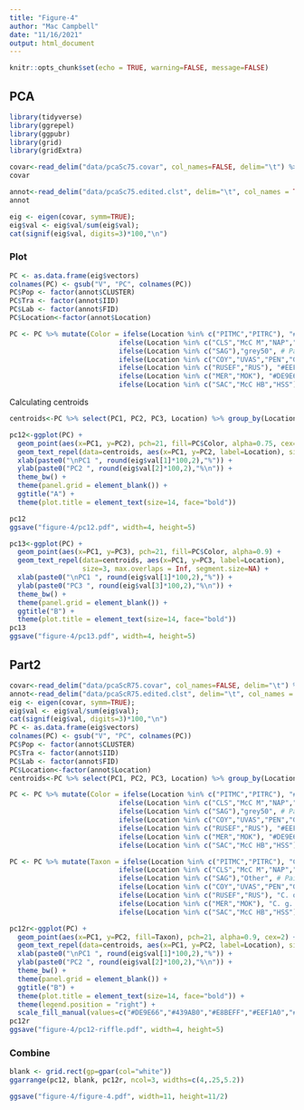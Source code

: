 ```yaml
---
title: "Figure-4"
author: "Mac Campbell"
date: "11/16/2021"
output: html_document
---
```


```r
knitr::opts_chunk$set(echo = TRUE, warning=FALSE, message=FALSE)
```

## PCA

```r
library(tidyverse)
library(ggrepel)
library(ggpubr)
library(grid)
library(gridExtra)
```

```r
covar<-read_delim("data/pcaSc75.covar", col_names=FALSE, delim="\t") %>% select(-X111)
covar
```

```r
annot<-read_delim("data/pcaSc75.edited.clst", delim="\t", col_names = TRUE)
annot
```

```r
eig <- eigen(covar, symm=TRUE);
eig$val <- eig$val/sum(eig$val);
cat(signif(eig$val, digits=3)*100,"\n")
```


### Plot

```r
PC <- as.data.frame(eig$vectors)
colnames(PC) <- gsub("V", "PC", colnames(PC))
PC$Pop <- factor(annot$CLUSTER)
PC$Tra <- factor(annot$IID)
PC$Lab <- factor(annot$FID)
PC$Location<-factor(annot$Location)

PC <- PC %>% mutate(Color = ifelse(Location %in% c("PITMC","PITRC"), "#ACCC66", #Pit
                           ifelse(Location %in% c("CLS","McC M","NAP","PUT BC","PUT RR","SUS","WAD"), "grey50",   #Prickly
                           ifelse(Location %in% c("SAG"),"grey50", # Paiute
                           ifelse(Location %in% c("COY","UVAS","PEN","GUAD"),"#E8BEFF", # C o o
                           ifelse(Location %in% c("RUSEF","RUS"), "#EEF1A0", # C o p
                           ifelse(Location %in% c("MER","MOK"), "#DE9E66", # C g g
                           ifelse(Location %in% c("SAC","McC HB","HSS"), "#439AB0", "grey50"))))))))
```

Calculating centroids
```r
centroids<-PC %>% select(PC1, PC2, PC3, Location) %>% group_by(Location) %>% summarize_all(mean)
```

```r
pc12<-ggplot(PC) +
  geom_point(aes(x=PC1, y=PC2), pch=21, fill=PC$Color, alpha=0.75, cex=2) + 
  geom_text_repel(data=centroids, aes(x=PC1, y=PC2, label=Location), size=3, max.overlaps = Inf, segment.size=NA) +
  xlab(paste0("\nPC1 ", round(eig$val[1]*100,2),"%")) +
  ylab(paste0("PC2 ", round(eig$val[2]*100,2),"%\n")) +
  theme_bw() +
  theme(panel.grid = element_blank()) +
  ggtitle("A") +
  theme(plot.title = element_text(size=14, face="bold")) 

pc12
ggsave("figure-4/pc12.pdf", width=4, height=5)
```


```r
pc13<-ggplot(PC) +
  geom_point(aes(x=PC1, y=PC3), pch=21, fill=PC$Color, alpha=0.9) + 
  geom_text_repel(data=centroids, aes(x=PC1, y=PC3, label=Location), 
                  size=3, max.overlaps = Inf, segment.size=NA) +
  xlab(paste0("\nPC1 ", round(eig$val[1]*100,2),"%")) +
  ylab(paste0("PC3 ", round(eig$val[3]*100,2),"%\n")) +
  theme_bw() +
  theme(panel.grid = element_blank()) +
  ggtitle("B") +
  theme(plot.title = element_text(size=14, face="bold")) 
pc13
ggsave("figure-4/pc13.pdf", width=4, height=5)
```

## Part2

```r
covar<-read_delim("data/pcaScR75.covar", col_names=FALSE, delim="\t") %>% select(-X81)
annot<-read_delim("data/pcaScR75.edited.clst", delim="\t", col_names = TRUE)
eig <- eigen(covar, symm=TRUE);
eig$val <- eig$val/sum(eig$val);
cat(signif(eig$val, digits=3)*100,"\n")
PC <- as.data.frame(eig$vectors)
colnames(PC) <- gsub("V", "PC", colnames(PC))
PC$Pop <- factor(annot$CLUSTER)
PC$Tra <- factor(annot$IID)
PC$Lab <- factor(annot$FID)
PC$Location<-factor(annot$Location)
centroids<-PC %>% select(PC1, PC2, PC3, Location) %>% group_by(Location) %>% summarize_all(mean)

PC <- PC %>% mutate(Color = ifelse(Location %in% c("PITMC","PITRC"), "#ACCC66", #Pit
                           ifelse(Location %in% c("CLS","McC M","NAP","PUT BC","PUT RR","SUS","WAD"), "grey50",   #Prickly
                           ifelse(Location %in% c("SAG"),"grey50", # Paiute
                           ifelse(Location %in% c("COY","UVAS","PEN","GUAD"),"#E8BEFF", # C o o
                           ifelse(Location %in% c("RUSEF","RUS"), "#EEF1A0", # C o p
                           ifelse(Location %in% c("MER","MOK"), "#DE9E66", # C g g
                           ifelse(Location %in% c("SAC","McC HB","HSS"), "#439AB0", "grey50"))))))))

PC <- PC %>% mutate(Taxon = ifelse(Location %in% c("PITMC","PITRC"), "C. pitensis", #Pit
                           ifelse(Location %in% c("CLS","McC M","NAP","PUT BC","PUT RR","SUS","WAD"), "Other",   #Prickly
                           ifelse(Location %in% c("SAG"),"Other", # Paiute
                           ifelse(Location %in% c("COY","UVAS","PEN","GUAD"),"C. o. ohlone", # C o o
                           ifelse(Location %in% c("RUSEF","RUS"), "C. o. pomo", # C o p
                           ifelse(Location %in% c("MER","MOK"), "C. g. gulosus", # C g g
                           ifelse(Location %in% c("SAC","McC HB","HSS"), "C. g. wintu", "Other"))))))))

```

```r
pc12r<-ggplot(PC) +
  geom_point(aes(x=PC1, y=PC2, fill=Taxon), pch=21, alpha=0.9, cex=2) + 
  geom_text_repel(data=centroids, aes(x=PC1, y=PC2, label=Location), size=3, max.overlaps = Inf, segment.size=NA) +
  xlab(paste0("\nPC1 ", round(eig$val[1]*100,2),"%")) +
  ylab(paste0("PC2 ", round(eig$val[2]*100,2),"%\n")) +
  theme_bw() +
  theme(panel.grid = element_blank()) +
  ggtitle("B") +
  theme(plot.title = element_text(size=14, face="bold")) +
  theme(legend.position = "right") +
  scale_fill_manual(values=c("#DE9E66","#439AB0","#E8BEFF","#EEF1A0","#ACCC66"))
pc12r
ggsave("figure-4/pc12-riffle.pdf", width=4, height=5)
```

### Combine

```r
blank <- grid.rect(gp=gpar(col="white"))
ggarrange(pc12, blank, pc12r, ncol=3, widths=c(4,.25,5.2))

ggsave("figure-4/figure-4.pdf", width=11, height=11/2)
```


